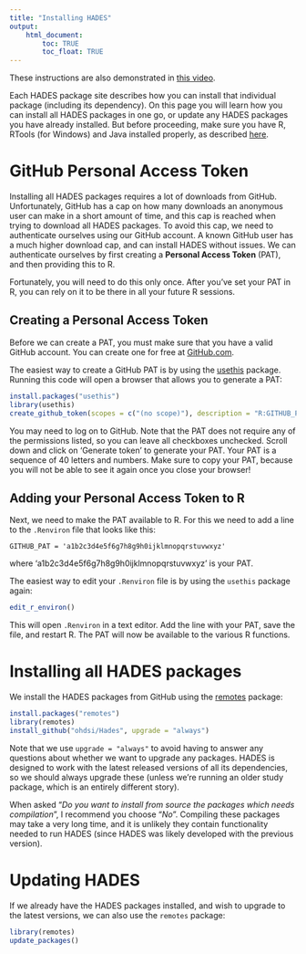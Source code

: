```yaml
---
title: "Installing HADES"
output: 
    html_document:
        toc: TRUE
        toc_float: TRUE
---
```


These instructions are also demonstrated in [this video](https://youtu.be/ole3IFMLSYA). 

Each HADES package site describes how you can install that individual package (including its dependency). On this page you will learn how you can install all HADES packages in one go, or update any HADES packages you have already installed. But before proceeding, make sure you have R, RTools (for Windows) and Java installed properly, as described [here](rSetup.html).

# GitHub Personal Access Token

Installing all HADES packages requires a lot of downloads from GitHub. Unfortunately, GitHub has a cap on how many downloads an anonymous user can make in a short amount of time, and this cap is reached when trying to download all HADES packages. To avoid this cap, we need to authenticate ourselves using our GitHub account. A known GitHub user has a much higher download cap, and can install HADES without issues. We can authenticate ourselves by first creating a **Personal Access Token** (PAT), and then providing this to R.

Fortunately, you will need to do this only once. After you've set your PAT in R, you can rely on it to be there in all your future R sessions.

## Creating a Personal Access Token

Before we can create a PAT, you must make sure that you have a valid GitHub account. You can create one for free at [GitHub.com](https://github.com/).

The easiest way to create a GitHub PAT is by using the [usethis](https://usethis.r-lib.org/) package. Running this code will open a browser that allows you to generate a PAT:


```r
install.packages("usethis")
library(usethis)
create_github_token(scopes = c("(no scope)"), description = "R:GITHUB_PAT", host = "https://github.com")
```

You may need to log on to GitHub. Note that the PAT does not require any of the permissions listed, so you can leave all checkboxes unchecked. Scroll down and click on 'Generate token' to generate your PAT. Your PAT is a sequence of 40 letters and numbers. Make sure to copy your PAT, because you will not be able to see it again once you close your browser!

## Adding your Personal Access Token to R

Next, we need to make the PAT available to R. For this we need to add a line to the `.Renviron` file that looks like this:

```
GITHUB_PAT = 'a1b2c3d4e5f6g7h8g9h0ijklmnopqrstuvwxyz'
```

where 'a1b2c3d4e5f6g7h8g9h0ijklmnopqrstuvwxyz' is your PAT.

The easiest way to edit your `.Renviron` file is by using the `usethis` package again:

```r
edit_r_environ()
```

This will open `.Renviron` in a text editor. Add the line with your PAT, save the file, and restart R. The PAT will now be available to the various R functions.

# Installing all HADES packages

We install the HADES packages from GitHub using the [remotes](https://remotes.r-lib.org/) package:

```r
install.packages("remotes")
library(remotes)
install_github("ohdsi/Hades", upgrade = "always")
```

Note that we use `upgrade = "always"` to avoid having to answer any questions about whether we want to upgrade any packages. HADES is designed to work with the latest released versions of all its dependencies, so we should always upgrade these (unless we're running an older study package, which is an entirely different story).

When asked "*Do you want to install from source the packages which needs compilation*", I recommend you choose "*No*". Compiling these packages may take a very long time, and it is unlikely they contain functionality needed to run HADES (since HADES was likely developed with the previous version).

# Updating HADES

If we already have the HADES packages installed, and wish to upgrade to the latest versions, we can also use the `remotes` package:

```r
library(remotes)
update_packages()
```